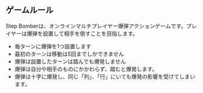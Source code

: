## ゲームルール

Step Bomberは、オンラインマルチプレイヤー爆弾アクションゲームです。プレイヤーは爆弾を設置して相手を倒すことを目指します。

- 毎ターンに爆弾を1つ設置します
- 最初のターンは移動は5回までしかできません
- 爆弾は設置したターンは踏んでも爆発しません
- 爆弾は自分や相手のものにかかわらず、踏むと爆発します。
- 爆弾は十字に爆発し、同じ「列」、「行」にいても爆発の影響を受けてしまいます。